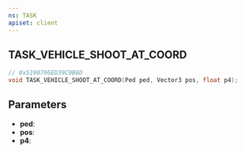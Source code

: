 ```yaml
---
ns: TASK
apiset: client
---
```

## TASK_VEHICLE_SHOOT_AT_COORD

```c
// 0x5190796ED39C9B6D
void TASK_VEHICLE_SHOOT_AT_COORD(Ped ped, Vector3 pos, float p4);
```


## Parameters
* **ped**:
* **pos**:
* **p4**: